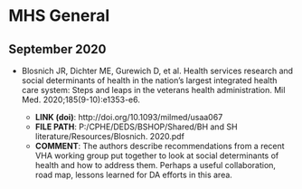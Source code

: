 # MHS General {#mhs}

## September 2020

* Blosnich JR, Dichter ME, Gurewich D, et al. Health services research and social determinants of health in the nation's largest integrated health care system: Steps and leaps in the veterans health administration. Mil Med. 2020;185(9-10):e1353-e6.

    - **LINK (doi)**: http://doi.org/10.1093/milmed/usaa067
    - **FILE PATH**: P:/CPHE/DEDS/BSHOP/Shared/BH and SH literature/Resources/Blosnich. 2020.pdf
    - **COMMENT**: The authors describe recommendations from a recent VHA working group put together to look at social determinants of health and how to address them. Perhaps a useful collaboration, road map, lessons learned for DA efforts in this area.

